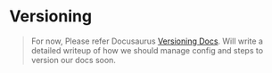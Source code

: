 # Versioning

> For now, Please refer Docusaurus [Versioning Docs](https://docusaurus.io/docs/versioning).
Will write a detailed writeup of how we should manage config and steps to version our docs soon.

